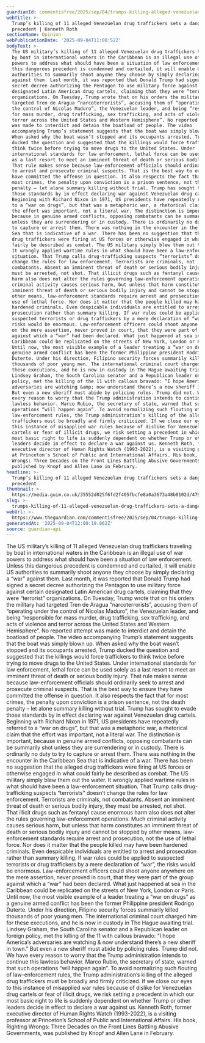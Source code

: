 ```yaml
---
guardianId: commentisfree/2025/sep/04/trumps-killing-alleged-venezuelan-drug-traffickers
webTitle: >-
  Trump’s killing of 11 alleged Venezuelan drug traffickers sets a dangerous
  precedent | Kenneth Roth
sectionName: Opinion
webPublicationDate: '2025-09-04T11:00:52Z'
bodyText: >-
  The US military’s killing of 11 alleged Venezuelan drug traffickers traveling
  by boat in international waters in the Caribbean is an illegal use of war
  powers to address what should have been a situation of law enforcement. Unless
  this dangerous precedent is condemned and curtailed, it will enable US
  authorities to summarily shoot anyone they choose by simply declaring a “war”
  against them. Last month, it was reported that Donald Trump had signed a
  secret decree authorizing the Pentagon to use military force against certain
  designated Latin American drug cartels, claiming that they were “terrorist”
  organizations. On Tuesday, Trump wrote that on his orders the military had
  targeted Tren de Aragua “narcoterrorists”, accusing them of “operating under
  the control of Nicolas Maduro”, the Venezuelan leader, and being “responsible
  for mass murder, drug trafficking, sex trafficking, and acts of violence and
  terror across the United States and Western Hemisphere”. No reported attempt
  was made to interdict and detain the boatload of people. The video
  accompanying Trump’s statement suggests that the boat was simply blown up.
  When asked why the boat wasn’t stopped and its occupants arrested, Trump
  ducked the question and suggested that the killings would force traffickers to
  think twice before trying to move drugs to the United States. Under
  international standards for law enforcement, lethal force can be used solely
  as a last resort to meet an imminent threat of death or serious bodily injury.
  That rule makes sense because law-enforcement officials should ordinarily seek
  to arrest and prosecute criminal suspects. That is the best way to ensure they
  have committed the offense in question. It also respects the fact that for
  most crimes, the penalty upon conviction is a prison sentence, not the death
  penalty – let alone summary killing without trial. Trump has sought to evade
  those standards by in effect declaring war against Venezuelan drug cartels.
  Beginning with Richard Nixon in 1971, US presidents have repeatedly referred
  to a “war on drugs”, but that was a metaphoric war, a rhetorical claim that
  the effort was important, not a literal war. The distinction is important,
  because in genuine armed conflicts, opposing combatants can be summarily shot
  unless they are surrendering or in custody. There is ordinarily no duty to try
  to capture or arrest them. There was nothing in the encounter in the Caribbean
  Sea that is indicative of a war. There has been no suggestion that the alleged
  drug traffickers were firing at US forces or otherwise engaged in what could
  fairly be described as combat. The US military simply blew them out the water.
  It wrongly applied wartime rules in what should have been a law-enforcement
  situation. That Trump calls drug-trafficking suspects “terrorists” doesn’t
  change the rules for law enforcement. Terrorists are criminals, not
  combatants. Absent an imminent threat of death or serious bodily injury, they
  must be arrested, not shot. That illicit drugs such as fentanyl cause enormous
  harm also does not alter the rules governing law-enforcement operations. Much
  criminal activity causes serious harm, but unless that harm constitutes an
  imminent threat of death or serious bodily injury and cannot be stopped by
  other means, law-enforcement standards require arrest and prosecution, not the
  use of lethal force. Nor does it matter that the people killed may have been
  hardened criminals. Even despicable individuals are entitled to arrest and
  prosecution rather than summary killing. If war rules could be applied to
  suspected terrorists or drug traffickers by a mere declaration of “war”, the
  risks would be enormous. Law-enforcement officers could shoot anyone anywhere
  on the mere assertion, never proved in court, that they were part of the group
  against which a “war” had been declared. What just happened at sea in the
  Caribbean could be replicated on the streets of New York, London or Paris.
  Until now, the most visible example of a leader treating a “war on drugs” as a
  genuine armed conflict has been the former Philippine president Rodrigo
  Duterte. Under his direction, Filipino security forces summarily killed
  thousands of poor young men. The international criminal court charged him for
  these executions, and he is now in custody in The Hague awaiting trial.
  Lindsey Graham, the South Carolina senator and a Republican leader on foreign
  policy, met the killing of the 11 with callous bravado: “I hope America’s
  adversaries are watching &amp; now understand there’s a new sheriff in town.”
  But even a new sheriff must abide by policing rules. Trump did not. We have
  every reason to worry that the Trump administration intends to continue this
  lawless behavior. Marco Rubio, the secretary of state, warned that such
  operations “will happen again”. To avoid normalizing such flouting of
  law-enforcement rules, the Trump administration’s killing of the alleged drug
  traffickers must be broadly and firmly criticized. If we close our eyes to
  this instance of misapplied war rules because of dislike for Venezuelan drug
  cartels or fear of illicit drugs, we risk setting a precedent in which our
  most basic right to life is suddenly dependent on whether Trump or other
  leaders decide in effect to declare a war against us. Kenneth Roth, former
  executive director of Human Rights Watch (1993-2022), is a visiting professor
  at Princeton’s School of Public and International Affairs. His book, Righting
  Wrongs: Three Decades on the Front Lines Battling Abusive Governments, was
  published by Knopf and Allen Lane in February.
headline: >-
  Trump’s killing of 11 alleged Venezuelan drug traffickers sets a dangerous
  precedent
thumbnail: >-
  https://media.guim.co.uk/35552d025f6fd2f405fbcfe8a0a3673a48b0102d/479_0_2411_1929/500.jpg
slug: >-
  trumps-killing-of-11-alleged-venezuelan-drug-traffickers-sets-a-dangerous-precedent-or-kenneth-roth
webUrl: >-
  https://www.theguardian.com/commentisfree/2025/sep/04/trumps-killing-alleged-venezuelan-drug-traffickers
generatedAt: '2025-09-04T12:00:19.062Z'
source: guardian-api
---
```

The US military’s killing of 11 alleged Venezuelan drug traffickers traveling by boat in international waters in the Caribbean is an illegal use of war powers to address what should have been a situation of law enforcement. Unless this dangerous precedent is condemned and curtailed, it will enable US authorities to summarily shoot anyone they choose by simply declaring a “war” against them. Last month, it was reported that Donald Trump had signed a secret decree authorizing the Pentagon to use military force against certain designated Latin American drug cartels, claiming that they were “terrorist” organizations. On Tuesday, Trump wrote that on his orders the military had targeted Tren de Aragua “narcoterrorists”, accusing them of “operating under the control of Nicolas Maduro”, the Venezuelan leader, and being “responsible for mass murder, drug trafficking, sex trafficking, and acts of violence and terror across the United States and Western Hemisphere”. No reported attempt was made to interdict and detain the boatload of people. The video accompanying Trump’s statement suggests that the boat was simply blown up. When asked why the boat wasn’t stopped and its occupants arrested, Trump ducked the question and suggested that the killings would force traffickers to think twice before trying to move drugs to the United States. Under international standards for law enforcement, lethal force can be used solely as a last resort to meet an imminent threat of death or serious bodily injury. That rule makes sense because law-enforcement officials should ordinarily seek to arrest and prosecute criminal suspects. That is the best way to ensure they have committed the offense in question. It also respects the fact that for most crimes, the penalty upon conviction is a prison sentence, not the death penalty – let alone summary killing without trial. Trump has sought to evade those standards by in effect declaring war against Venezuelan drug cartels. Beginning with Richard Nixon in 1971, US presidents have repeatedly referred to a “war on drugs”, but that was a metaphoric war, a rhetorical claim that the effort was important, not a literal war. The distinction is important, because in genuine armed conflicts, opposing combatants can be summarily shot unless they are surrendering or in custody. There is ordinarily no duty to try to capture or arrest them. There was nothing in the encounter in the Caribbean Sea that is indicative of a war. There has been no suggestion that the alleged drug traffickers were firing at US forces or otherwise engaged in what could fairly be described as combat. The US military simply blew them out the water. It wrongly applied wartime rules in what should have been a law-enforcement situation. That Trump calls drug-trafficking suspects “terrorists” doesn’t change the rules for law enforcement. Terrorists are criminals, not combatants. Absent an imminent threat of death or serious bodily injury, they must be arrested, not shot. That illicit drugs such as fentanyl cause enormous harm also does not alter the rules governing law-enforcement operations. Much criminal activity causes serious harm, but unless that harm constitutes an imminent threat of death or serious bodily injury and cannot be stopped by other means, law-enforcement standards require arrest and prosecution, not the use of lethal force. Nor does it matter that the people killed may have been hardened criminals. Even despicable individuals are entitled to arrest and prosecution rather than summary killing. If war rules could be applied to suspected terrorists or drug traffickers by a mere declaration of “war”, the risks would be enormous. Law-enforcement officers could shoot anyone anywhere on the mere assertion, never proved in court, that they were part of the group against which a “war” had been declared. What just happened at sea in the Caribbean could be replicated on the streets of New York, London or Paris. Until now, the most visible example of a leader treating a “war on drugs” as a genuine armed conflict has been the former Philippine president Rodrigo Duterte. Under his direction, Filipino security forces summarily killed thousands of poor young men. The international criminal court charged him for these executions, and he is now in custody in The Hague awaiting trial. Lindsey Graham, the South Carolina senator and a Republican leader on foreign policy, met the killing of the 11 with callous bravado: “I hope America’s adversaries are watching &amp; now understand there’s a new sheriff in town.” But even a new sheriff must abide by policing rules. Trump did not. We have every reason to worry that the Trump administration intends to continue this lawless behavior. Marco Rubio, the secretary of state, warned that such operations “will happen again”. To avoid normalizing such flouting of law-enforcement rules, the Trump administration’s killing of the alleged drug traffickers must be broadly and firmly criticized. If we close our eyes to this instance of misapplied war rules because of dislike for Venezuelan drug cartels or fear of illicit drugs, we risk setting a precedent in which our most basic right to life is suddenly dependent on whether Trump or other leaders decide in effect to declare a war against us. Kenneth Roth, former executive director of Human Rights Watch (1993-2022), is a visiting professor at Princeton’s School of Public and International Affairs. His book, Righting Wrongs: Three Decades on the Front Lines Battling Abusive Governments, was published by Knopf and Allen Lane in February.
